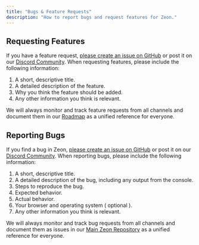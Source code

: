 ```yaml
---
title: "Bugs & Feature Requests"
description: "How to report bugs and request features for Zeon."
---
```

## Requesting Features

If you have a feature request, [please create an issue on GitHub](https://github.com/zeon-hq/zeon/issues) or post it on our [Discord Community](https://discord.gg/ZtPdPmu9xW). When requesting features, please include the following information:

1. A short, descriptive title.
2. A detailed description of the feature.
3. Why you think the feature should be added.
4. Any other information you think is relevant.

We will always monitor and track feature requests from all channels and document them in our [Roadmap](https://zeon.ducalis.io/ducalis-roadmap/) as a unified reference for everyone.

## Reporting Bugs

If you find a bug in Zeon, [please create an issue on GitHub](https://github.com/zeon-hq/zeon/issues) or post it on our [Discord Community](https://discord.gg/ZtPdPmu9xW). When reporting bugs, please include the following information:

1. A short, descriptive title.
2. A detailed description of the bug, including any output from the console.
3. Steps to reproduce the bug.
4. Expected behavior.
5. Actual behavior.
6. Your browser and operating system ( optional ).
7. Any other information you think is relevant.

We will always monitor and track bug requests from all channels and document them as issues in our [Main Zeon Repository](https://github.com/zeon-hq/zeon/issues) as a unified reference for everyone.
